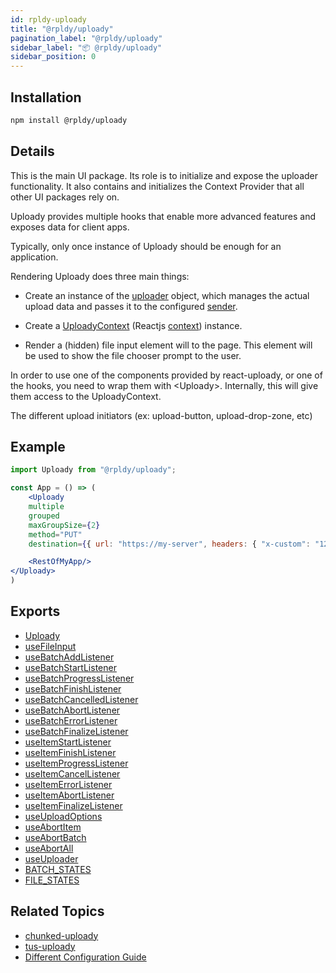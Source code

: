 ```yaml
---
id: rpldy-uploady
title: "@rpldy/uploady"
pagination_label: "@rpldy/uploady"
sidebar_label: "📦 @rpldy/uploady"
sidebar_position: 0
---
```


## Installation

```bash npm2yarn
npm install @rpldy/uploady
```

## Details

This is the main UI package. Its role is to initialize and expose the uploader functionality.
It also contains and initializes the Context Provider that all other UI packages rely on.

Uploady provides multiple hooks that enable more advanced features and exposes data for client apps.

Typically, only once instance of Uploady should be enough for an application.

Rendering Uploady does three main things:

- Create an instance of the [uploader](../api/uploader) object,
which manages the actual upload data and passes it to the configured [sender](../getting-started/concepts#sender).

- Create a [UploadyContext](../api/context) (Reactjs [context](https://reactjs.org/docs/context.html)) instance.

- Render a (hidden) file input element will to the page. This element will be used to show the file chooser prompt to the user.

In order to use one of the components provided by react-uploady, or one of the hooks, you need to wrap them with &lt;Uploady&gt;.
Internally, this will give them access to the UploadyContext.

The different upload initiators (ex: upload-button, upload-drop-zone, etc)

## Example

```jsx title="Simple Example"
import Uploady from "@rpldy/uploady";

const App = () => (
	<Uploady
    multiple
    grouped
    maxGroupSize={2}
    method="PUT"
    destination={{ url: "https://my-server", headers: { "x-custom": "123" } }}>

    <RestOfMyApp/>
</Uploady>
)
```

## Exports

* [Uploady](../api)
* [useFileInput](../api/hooks/useFileInput)
* [useBatchAddListener](../api/hooks/useBatchAddListener)
* [useBatchStartListener](../api/hooks/useBatchStartListener)
* [useBatchProgressListener](../api/hooks/useBatchProgressListener)
* [useBatchFinishListener](../api/hooks/useBatchFinishListener)
* [useBatchCancelledListener](../api/hooks/useBatchCancelledListener)
* [useBatchAbortListener](../api/hooks/useBatchAbortListener)
* [useBatchErrorListener](../api/hooks/useBatchErrorListener)
* [useBatchFinalizeListener](../api/hooks/useBatchFinalizeListener)
* [useItemStartListener](../api/hooks/useItemStartListener)
* [useItemFinishListener](../api/hooks/useItemFinishListener)
* [useItemProgressListener](../api/hooks/useItemProgressListener)
* [useItemCancelListener](../api/hooks/useItemCancelListener)
* [useItemErrorListener](../api/hooks/useItemErrorListener)
* [useItemAbortListener](../api/hooks/useItemAbortListener)
* [useItemFinalizeListener](../api/hooks/useItemFinalizeListener)
* [useUploadOptions](../api/hooks/useUploadOptions)
* [useAbortItem](../api/hooks/useAbortItem)
* [useAbortBatch](../api/hooks/useAbortBatch)
* [useAbortAll](../api/hooks/useAbortAll)
* [useUploader](../api/hooks/useUploader)
* [BATCH_STATES](../api/constants#batchStates)
* [FILE_STATES](../api/constants#fileStates)


## Related Topics

* [chunked-uploady](rpldy-chunked-uploady)
* [tus-uploady](rpldy-tus-uploady)
* [Different Configuration Guide](../guides/DifferentConfiguration)
